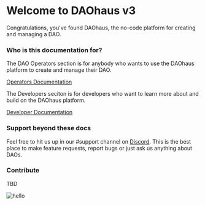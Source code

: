 # Welcome to DAOhaus v3

Congratulations, you've found DAOhaus, the no-code platform for creating and managing a DAO.

### Who is this documentation for?

The DAO Operators section is for anybody who wants to use the DAOhaus platform to create and manage their DAO.

[Operators Documentation](/user)

The Developers seciton is for developers who want to learn more about and build on the DAOhaus platform.

[Developer Documentation](/developer/overview)

### Support beyond these docs

Feel free to hit us up in our <span class='channels'>#support</span> channel on [Discord](https://discord.gg/daohaus).
This is the best place to make feature requests, report bugs or just ask us anything about DAOs.

### Contribute

TBD

![hello](/daohaus-logo-big.png)

